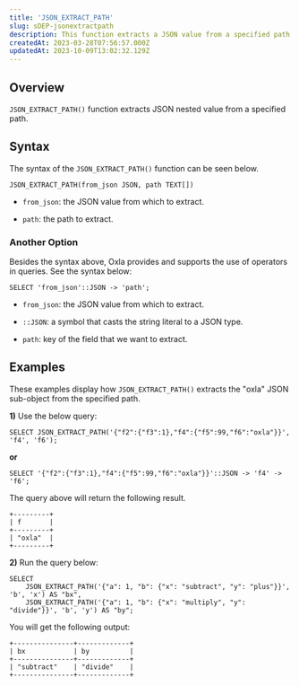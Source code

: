 ```yaml
---
title: 'JSON_EXTRACT_PATH'
slug: sDEP-jsonextractpath
description: This function extracts a JSON value from a specified path in a JSON document. These examples will help you better understand how this function works.
createdAt: 2023-03-28T07:56:57.000Z
updatedAt: 2023-10-09T13:02:32.129Z
---
```


## **Overview**

`JSON_EXTRACT_PATH()` function extracts JSON nested value from a specified path.&#x20;

## **Syntax**

The syntax of the `JSON_EXTRACT_PATH()` function can be seen below. 

```pgsql
JSON_EXTRACT_PATH(from_json JSON, path TEXT[])
```

*   `from_json`: the JSON value from which to extract.

*   `path`: the path to extract.

### **Another Option**

Besides the syntax above, Oxla provides and supports the use of operators in queries.  See the syntax below:

```pgsql
SELECT 'from_json'::JSON -> 'path';
```

*   `from_json`: the JSON value from which to extract.

*   `::JSON`:  a symbol that casts the string literal to a JSON type.

*   `path`: key of the field that we want to extract.

## **Examples**

These examples display how `JSON_EXTRACT_PATH()` extracts the "oxla" JSON sub-object from the specified path.&#x20;

**1)** Use the below query:

```pgsql
SELECT JSON_EXTRACT_PATH('{"f2":{"f3":1},"f4":{"f5":99,"f6":"oxla"}}', 'f4', 'f6');
```

**or**

```pgsql
SELECT '{"f2":{"f3":1},"f4":{"f5":99,"f6":"oxla"}}'::JSON -> 'f4' -> 'f6';
```

The query above will return the following result.

```pgsql
+---------+
| f       |
+---------+
| "oxla"  |
+---------+
```

**2)** Run the query below:

```pgsql
SELECT
    JSON_EXTRACT_PATH('{"a": 1, "b": {"x": "subtract", "y": "plus"}}', 'b', 'x') AS "bx",
    JSON_EXTRACT_PATH('{"a": 1, "b": {"x": "multiply", "y": "divide"}}', 'b', 'y') AS "by";
```

You will get the following output:

```pgsql
+---------------+-------------+
| bx            | by          |
+---------------+-------------+
| "subtract"    | "divide"    |
+---------------+-------------+
```

